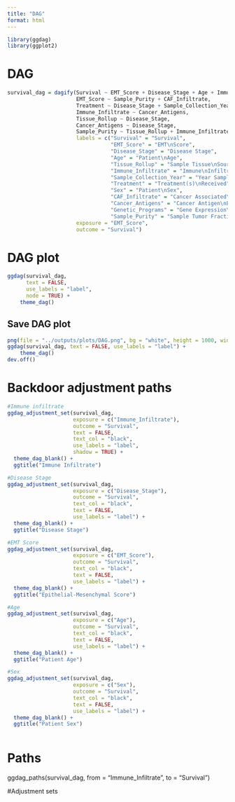```yaml
---
title: "DAG"
format: html
---
```


```r

library(ggdag)
library(ggplot2)

```

# DAG
```r

survival_dag = dagify(Survival ~ EMT_Score + Disease_Stage + Age + Immune_Infiltrate + Treatment + Sex,
                      EMT_Score ~ Sample_Purity + CAF_Infiltrate,
                      Treatment ~ Disease_Stage + Sample_Collection_Year,
                      Immune_Infiltrate ~ Cancer_Antigens,
                      Tissue_Rollup ~ Disease_Stage,
                      Cancer_Antigens ~ Disease_Stage,
                      Sample_Purity ~ Tissue_Rollup + Immune_Infiltrate + CAF_Infiltrate,
                      labels = c("Survival" = "Survival",
                                 "EMT_Score" = "EMT\nScore",
                                 "Disease_Stage" = "Disease Stage",
                                 "Age" = "Patient\nAge",
                                 "Tissue_Rollup" = "Sample Tissue\nSource",
                                 "Immune_Infiltrate" = "Immune\nInfiltrate",
                                 "Sample_Collection_Year" = "Year Sample\nCollected",
                                 "Treatment" = "Treatment(s)\nReceived",
                                 "Sex" = "Patient\nSex",
                                 "CAF_Infiltrate" = "Cancer Associated\nFibroblasts",
                                 "Cancer_Antigens" = "Cancer Antigen\nExpression",
                                 "Genetic_Programs" = "Gene Expression\nPrograms",
                                 "Sample_Purity" = "Sample Tumor Fraction"),
                      exposure = "EMT_Score",
                      outcome = "Survival")


```

# DAG plot
```r

ggdag(survival_dag, 
      text = FALSE, 
      use_labels = "label", 
      node = TRUE) +
    theme_dag()

```


## Save DAG plot
```r

png(file = "../outputs/plots/DAG.png", bg = "white", height = 1000, width = 1000, res = 120)
ggdag(survival_dag, text = FALSE, use_labels = "label") +
    theme_dag()
dev.off()

```

# Backdoor adjustment paths
```r

#Immune infiltrate
ggdag_adjustment_set(survival_dag,
                     exposure = c("Immune_Infiltrate"),
                     outcome = "Survival",
                     text = FALSE,
                     text_col = "black",
                     use_labels = "label",
                     shadow = TRUE) +
  theme_dag_blank() +
  ggtitle("Immune Infiltrate")

#Disease Stage
ggdag_adjustment_set(survival_dag,
                     exposure = c("Disease_Stage"),
                     outcome = "Survival",
                     text_col = "black",
                     text = FALSE,
                     use_labels = "label") +
  theme_dag_blank() +
  ggtitle("Disease Stage")

#EMT Score
ggdag_adjustment_set(survival_dag,
                     exposure = c("EMT_Score"),
                     outcome = "Survival",
                     text_col = "black",
                     text = FALSE,
                     use_labels = "label") +
  theme_dag_blank() +
  ggtitle("Epithelial-Mesenchymal Score")

#Age
ggdag_adjustment_set(survival_dag,
                     exposure = c("Age"),
                     outcome = "Survival",
                     text_col = "black",
                     text = FALSE,
                     use_labels = "label") +
  theme_dag_blank() +
  ggtitle("Patient Age")

#Sex
ggdag_adjustment_set(survival_dag,
                     exposure = c("Sex"),
                     outcome = "Survival",
                     text_col = "black",
                     text = FALSE,
                     use_labels = "label") +
  theme_dag_blank() +
  ggtitle("Patient Sex")



```

# Paths

ggdag_paths(survival_dag,
            from = "Immune_Infiltrate",
            to = "Survival") 

#Adjustment sets